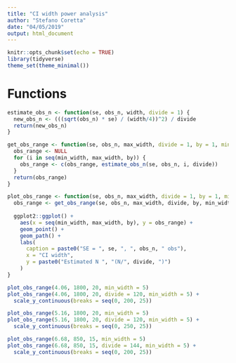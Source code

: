 ```yaml
---
title: "CI width power analysis"
author: "Stefano Coretta"
date: "04/05/2019"
output: html_document
---
```


```r
knitr::opts_chunk$set(echo = TRUE)
library(tidyverse)
theme_set(theme_minimal())
```

# Functions

```r
estimate_obs_n <- function(se, obs_n, width, divide = 1) {
  new_obs_n <- (((sqrt(obs_n) * se) / (width/4))^2) / divide
  return(new_obs_n)
}

get_obs_range <- function(se, obs_n, max_width, divide = 1, by = 1, min_width = 1) {
  obs_range <- NULL
  for (i in seq(min_width, max_width, by)) {
    obs_range <- c(obs_range, estimate_obs_n(se, obs_n, i, divide))
  }
  return(obs_range)
}

plot_obs_range <- function(se, obs_n, max_width, divide = 1, by = 1, min_width = 1) {
  obs_range <- get_obs_range(se, obs_n, max_width, divide, by, min_width)
  
  ggplot2::ggplot() +
    aes(x = seq(min_width, max_width, by), y = obs_range) +
    geom_point() +
    geom_path() +
    labs(
      caption = paste0("SE = ", se, ", ", obs_n, " obs"),
      x = "CI width",
      y = paste0("Estimated N ", "(N/", divide, ")")
    )
}
```

```r
plot_obs_range(4.06, 1800, 20, min_width = 5)
plot_obs_range(4.06, 1800, 20, divide = 120, min_width = 5) +
  scale_y_continuous(breaks = seq(0, 200, 25))
```

```r
plot_obs_range(5.16, 1800, 20, min_width = 5)
plot_obs_range(5.16, 1800, 20, divide = 120, min_width = 5) +
  scale_y_continuous(breaks = seq(0, 250, 25))
```

```r
plot_obs_range(6.68, 850, 15, min_width = 5)
plot_obs_range(6.68, 850, 15, divide = 144, min_width = 5) +
  scale_y_continuous(breaks = seq(0, 200, 25))
```

